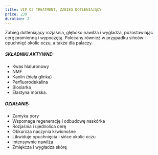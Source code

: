 ---
title: VIP O2 TREATMENT, ZABIEG DOTLENIAJĄCY
price: 230
duration: 2
---

Zabieg dotleniający rozjaśnia, głęboko nawilża i wygładza, pozostawiając cerę
promienną i wypoczętą. Polecany również w przypadku sińców i opuchnięć okolic
oczu, a także dla palaczy.

##### SKŁADNIKI AKTYWNE:

- Kwas hialuronowy
- NMF
- Kaolin (biała glinka)
- Perfluorodekalina
- Biosiarka
- Elastyna morska.

##### DZIAŁANIE:

- Zamyka pory
- Wspomaga regenerację i odbudowę naskórka
- Rozjaśnia i ujednolica cerę
- Obkurcza naczynia krwionośne
- Likwiduje opuchnięcia i sińce okolic oczu
- Intensywnie nawilża
- Zmiękcza i wygładza skórę
